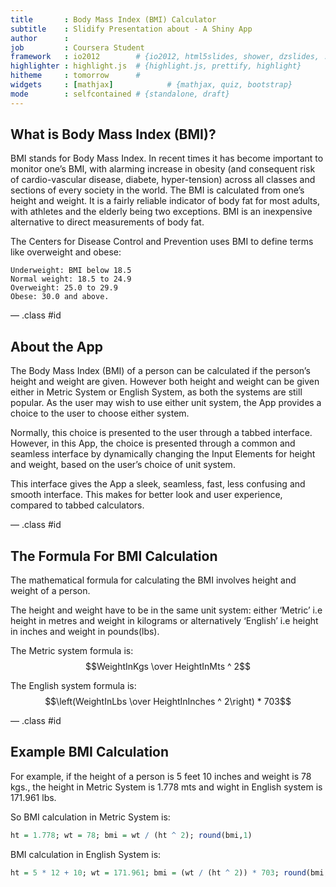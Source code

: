 ```yaml
---
title       : Body Mass Index (BMI) Calculator
subtitle    : Slidify Presentation about - A Shiny App
author      : 
job         : Coursera Student
framework   : io2012        # {io2012, html5slides, shower, dzslides, ...}
highlighter : highlight.js  # {highlight.js, prettify, highlight}
hitheme     : tomorrow      # 
widgets     : [mathjax]            # {mathjax, quiz, bootstrap}
mode        : selfcontained # {standalone, draft}
---
```


## What is Body Mass Index (BMI)?

BMI stands for Body Mass Index. In recent times it has become important to monitor one's BMI, with alarming increase in obesity (and consequent risk of cardio-vascular disease, diabete, hyper-tension) across all classes and sections of every society in the world. The BMI is calculated from one's height and weight. It is a fairly reliable indicator of body fat for most adults, with athletes and the elderly being two exceptions. BMI is an inexpensive alternative to direct measurements of body fat.

The Centers for Disease Control and Prevention uses BMI to define terms like overweight and obese: 

    Underweight: BMI below 18.5
    Normal weight: 18.5 to 24.9
    Overweight: 25.0 to 29.9
    Obese: 30.0 and above.

--- .class #id 

## About the App

The Body Mass Index (BMI) of a person can be calculated if the person's height and weight are given. However both height and weight can be given either in Metric System or English System, as both the systems are still popular. As the user may wish to use either unit system, the App provides a choice to the user to choose either system.

Normally, this choice is presented to the user through a tabbed interface. However, in this App, the choice is presented through a common and seamless interface by dynamically changing the Input Elements for height and weight, based on the user's choice of unit system.

This interface gives the App a sleek, seamless, fast, less confusing and smooth interface. This makes for better look and user experience, compared to tabbed calculators.

--- .class #id 

## The Formula For BMI Calculation

The mathematical formula for calculating the BMI involves height and weight of a person.

The height and weight have to be in the same unit system: either 'Metric' i.e height in metres and weight in kilograms or alternatively 'English' i.e height in inches and weight in pounds(lbs).

The Metric system formula is:
$$WeightInKgs \over HeightInMts ^ 2$$

The English system formula is:
$$\left(WeightInLbs \over HeightInInches ^ 2\right) * 703$$

--- .class #id 

## Example BMI Calculation

For example, if the height of a person is 5 feet 10 inches and weight is 78  kgs., the height in Metric System is 1.778 mts and wight in English system is 171.961 lbs.

So BMI calculation in Metric System is:
```r
ht = 1.778; wt = 78; bmi = wt / (ht ^ 2); round(bmi,1)
```

BMI calculation in English System is:
```r
ht = 5 * 12 + 10; wt = 171.961; bmi = (wt / (ht ^ 2)) * 703; round(bmi,1)
```
